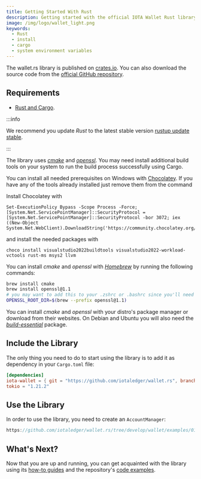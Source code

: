 ```yaml
---
title: Getting Started With Rust
description: Getting started with the official IOTA Wallet Rust library.
image: /img/logo/wallet_light.png
keywords:
  - Rust
  - install
  - cargo
  - system environment variables
---
```



The wallet.rs library is published on [crates.io](https://crates.io/crates/iota-wallet/versions). You can also download
the source code from the [official GitHub repository](https://github.com/iotaledger/wallet.rs).

## Requirements

- [Rust and Cargo](https://doc.rust-lang.org/cargo/getting-started/installation.html).

:::info

We recommend you update _Rust_ to the latest stable
version [rustup update stable](https://github.com/rust-lang/rustup.rs#keeping-rust-up-to-date).

:::

The library uses [_cmake_](https://cmake.org/documentation/) and [_openssl_](https://www.openssl.org/docs/). You may
need install additional build tools on your system to run the build process successfully using Cargo.

<Tabs groupId="os">
<TabItem value={'windows'} label={'Windows'}>

You can install all needed prerequisites on Windows with [Chocolatey](https://community.chocolatey.org/packages?q=msys). If you have any of the tools already installed just remove them from the command

Install Chocolatey with

```
Set-ExecutionPolicy Bypass -Scope Process -Force; [System.Net.ServicePointManager]::SecurityProtocol = [System.Net.ServicePointManager]::SecurityProtocol -bor 3072; iex ((New-Object System.Net.WebClient).DownloadString('https://community.chocolatey.org/install.ps1'))
```

and install the needed packages with

```
choco install visualstudio2022buildtools visualstudio2022-workload-vctools rust-ms msys2 llvm
```

</TabItem>
<TabItem value={'macOS'} label={'macOS'}>

You can install _cmake_ and _openssl_ with [_Homebrew_](https://docs.brew.sh/) by running the following commands:

```bash
brew install cmake
brew install openssl@1.1
# you may want to add this to your .zshrc or .bashrc since you'll need it to compile the crate
OPENSSL_ROOT_DIR=$(brew --prefix openssl@1.1)
```

</TabItem>
<TabItem value={'linux'} label={'Linux'}>

You can install _cmake_ and _openssl_ with your distro's package manager or download from their websites. On Debian and
Ubuntu you will also need the [_build-essential_](https://packages.debian.org/sid/build-essential) package.

</TabItem>
</Tabs>

## Include the Library

The only thing you need to do to start using the library is to add it as dependency in your `Cargo.toml` file:

```toml {2}
[dependencies]
iota-wallet = { git = "https://github.com/iotaledger/wallet.rs", branch = "develop" }
tokio = "1.21.2"
```

## Use the Library

In order to use the library, you need to create an `AccountManager`:

<WarningPasswordStorage />

```rust reference
https://github.com/iotaledger/wallet.rs/tree/develop/wallet/examples/01_create_wallet.rs
```

## What's Next?

Now that you are up and running, you can get acquainted with the library using
its [how-to guides](../how_tos/run_how_tos.mdx) and the
repository's [code examples](https://github.com/iotaledger/wallet.rs/tree/develop/wallet/examples).
